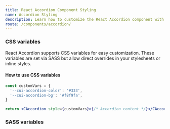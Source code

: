 ```yaml
---
title: React Accordion Component Styling
name: Accordion Styling
description: Learn how to customize the React Accordion component with CSS classes, variables, and SASS for flexible styling and seamless integration into your design.
route: /components/accordion/
---
```


### CSS variables

React Accordion supports CSS variables for easy customization. These variables are set via SASS but allow direct overrides in your stylesheets or inline styles.

<ScssDocs file="_accordion.scss" capture="accordion-css-vars" />

#### How to use CSS variables

```jsx
const customVars = {
  '--cui-accordion-color': '#333',
  '--cui-accordion-bg': '#f8f9fa',
}

return <CAccordion style={customVars}>{/* Accordion content */}</CAccordion>
```

### SASS variables

<ScssDocs file="_variables.scss" capture="accordion-variables" />
